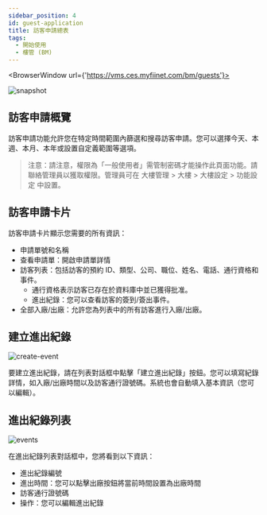 ```yaml
---
sidebar_position: 4
id: guest-application
title: 訪客申請總表
tags:
  - 開始使用
  - 樓管 (BM)
---
```



<BrowserWindow url={'https://vms.ces.myfiinet.com/bm/guests'}>

![snapshot](/assets/bm/bm-guest-application-zh-hant.png)

</BrowserWindow>

## 訪客申請概覽

訪客申請功能允許您在特定時間範圍內篩選和搜尋訪客申請。您可以選擇今天、本週、本月、本年或設置自定義範圍等選項。

> 注意：請注意，權限為「一般使用者」需管制密碼才能操作此頁面功能。請聯絡管理員以獲取權限。管理員可在 大樓管理 > 大樓 > 大樓設定 > 功能設定 中設置。

## 訪客申請卡片

訪客申請卡片顯示您需要的所有資訊：

- 申請單號和名稱
- 查看申請單：開啟申請單詳情
- 訪客列表：包括訪客的預約 ID、類型、公司、職位、姓名、電話、通行資格和事件。
  - 通行資格表示訪客已存在於資料庫中並已獲得批准。
  - 進出紀錄：您可以查看訪客的簽到/簽出事件。
- 全部入廠/出廠：允許您為列表中的所有訪客進行入廠/出廠。

## 建立進出紀錄

![create-event](/assets/bm/bm-guest-application-create-event-zh-hant.png)

要建立進出紀錄，請在列表對話框中點擊「建立進出紀錄」按鈕。您可以填寫紀錄詳情，如入廠/出廠時間以及訪客通行證號碼。系統也會自動填入基本資訊（您可以編輯）。

## 進出紀錄列表

![events](/assets/bm/bm-guest-application-events-zh-hant.png)

在進出紀錄列表對話框中，您將看到以下資訊：

- 進出紀錄編號
- 進出時間：您可以點擊出廠按鈕將當前時間設置為出廠時間
- 訪客通行證號碼
- 操作：您可以編輯進出紀錄
